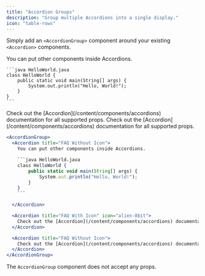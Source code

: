 ```yaml
---
title: "Accordion Groups"
description: "Group multiple Accordions into a single display."
icon: "table-rows"
---
```


Simply add an `<AccordionGroup>` component around your existing `<Accordion>` components.

<AccordionGroup>
  <Accordion title="FAQ Without Icon">
    You can put other components inside Accordions.

    ```java HelloWorld.java
    class HelloWorld {
        public static void main(String[] args) {
            System.out.println("Hello, World!");
        }
    }
    ```

  </Accordion>

  <Accordion title="FAQ With Icon" icon="alien-8bit">
    Check out the [Accordion](/content/components/accordions) documentation for all supported props.
  </Accordion>
  
  <Accordion title="FAQ Without Icon">
    Check out the [Accordion](/content/components/accordions) documentation for all supported props.
  </Accordion>
</AccordionGroup>

<RequestExample>

```jsx Accordion Group Example
<AccordionGroup>
  <Accordion title="FAQ Without Icon">
    You can put other components inside Accordions.

    ```java HelloWorld.java
    class HelloWorld {
        public static void main(String[] args) {
            System.out.println("Hello, World!");
        }
    }
    ```

  </Accordion>

  <Accordion title="FAQ With Icon" icon="alien-8bit">
    Check out the [Accordion](/content/components/accordions) documentation for all supported props.
  </Accordion>

  <Accordion title="FAQ Without Icon">
    Check out the [Accordion](/content/components/accordions) documentation for all supported props.
  </Accordion>
</AccordionGroup>
```

</RequestExample>

The `AccordionGroup` component does not accept any props.